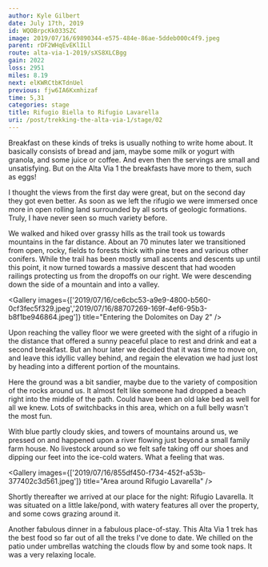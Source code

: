 ```yaml
---
author: Kyle Gilbert
date: July 17th, 2019
id: WQOBrpcKk033SZC
image: 2019/07/16/69890344-e575-484e-86ae-5ddeb000c4f9.jpeg
parent: rDF2WHqEvEKlILl
route: alta-via-1-2019/sXS8XLCBgg
gain: 2022
loss: 2951
miles: 8.19
next: elKWRCtbKTdnUel
previous: fjw6IA6Kxmhizaf
time: 5,31
categories: stage
title: Rifugio Biella to Rifugio Lavarella
uri: /post/trekking-the-alta-via-1/stage/02
---
```


<Stats />

<Route />

Breakfast on these kinds of treks is usually nothing to write home about. It
basically consists of bread and jam, maybe some milk or yogurt with granola, and
some juice or coffee. And even then the servings are small and unsatisfying.
But on the Alta Via 1 the breakfasts have more to them, such as eggs!

I thought the views from the first day were great, but on the second day they
got even better. As soon as we left the rifugio we were immersed once more in
open rolling land surrounded by all sorts of geologic formations. Truly, I have
never seen so much variety before.

We walked and hiked over grassy hills as the trail took us towards mountains
in the far distance. About an 70 minutes later we transitioned from open, rocky,
fields to forests thick with pine trees and various other conifers. While the
trail has been mostly small ascents and descents up until this point, it now
turned towards a massive descent that had wooden railings protecting us from the
dropoffs on our right. We were descending down the side of a mountain and into
a valley.

<Gallery images={['2019/07/16/ce6cbc53-a9e9-4800-b560-0cf3fec5f329.jpeg','2019/07/16/88707269-169f-4ef6-95b3-b8f1be946864.jpeg']} title="Entering the Dolomites on Day 2" />

Upon reaching the valley floor we were greeted with the sight of a rifugio in
the distance that offered a sunny peaceful place to rest and drink and eat a
second breakfast. But an hour later we decided that it was time to move on, and
leave this idyllic valley behind, and regain the elevation we had just lost by
heading into a different portion of the mountains.

Here the ground was a bit sandier, maybe due to the variety of composition of
the rocks around us. It almost felt like someone had dropped a beach right
into the middle of the path. Could have been an old lake bed as well for all we
knew. Lots of switchbacks in this area, which on a full belly wasn't the most fun.

With blue partly cloudy skies, and towers of mountains around us, we pressed on and
happened upon a river flowing just beyond a small family farm house. No livestock
around so we felt safe taking off our shoes and dipping our feet into the ice-cold
waters. What a feeling that was.

<Gallery images={['2019/07/16/855df450-f734-452f-a53b-377402c3d561.jpeg']} title="Area around Rifugio Lavarella" />

Shortly thereafter we arrived at our place for the night: Rifugio Lavarella. It
was situated on a little lake/pond, with watery features all over the property,
and some cows grazing around it.

Another fabulous dinner in a fabulous place-of-stay. This Alta Via 1 trek has
the best food so far out of all the treks I've done to date. We chilled on the
patio under umbrellas watching the clouds flow by and some took naps. It was a
very relaxing locale.

